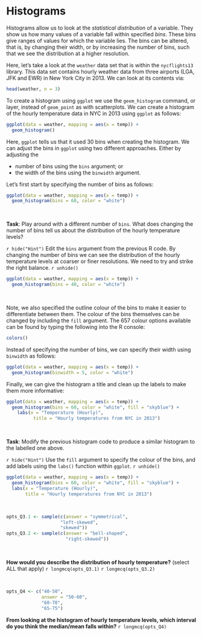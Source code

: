 # Histograms {-}

Histograms allow us to look at the *statistical distribution* of a variable. They show us how many values of a variable fall within specified *bins*. These bins give ranges of values for which the variable lies. The bins can be altered, that is, by changing their width, or by increasing the number of bins, such that we see the distribution at a higher resolution.

Here, let's take a look at the `weather` data set that is within the `nycflights13` library. This data set contains hourly weather data from three airports (LGA, JFK and EWR) in New York City in 2013. We can look at its contents via:

```r
head(weather, n = 3)
```

To create a histogram using `ggplot` we use the `geom_histogram` command, or layer, instead of `geom_point` as with scatterplots. We can create a histogram of the hourly temperature data in NYC in 2013 using `ggplot` as follows:

```r
ggplot(data = weather, mapping = aes(x = temp)) +
  geom_histogram()
```

Here, `ggplot` tells us that it used 30 bins when creating the histogram. We can adjust the bins in `ggplot` using two different approaches. Either by adjusting the

  * number of bins using the `bins` argument; or
  * the width of the bins using the `binwidth` argument.

Let's first start by specifying the number of bins as follows:

```r
ggplot(data = weather, mapping = aes(x = temp)) +
  geom_histogram(bins = 60, color = "white")
```

<br>

**Task**: Play around with a different number of `bins`. What does changing the number of bins tell us about the distribution of the hourly temperature levels?

`r hide("Hint")`
Edit the `bins` argument from the previous R code. By changing the number of bins we can see the distribution of the hourly temperature levels at coarser or finer resolutions. We need to try and strike the right balance.
`r unhide()`

```r
ggplot(data = weather, mapping = aes(x = temp)) +
  geom_histogram(bins = 40, color = "white")
```

<br>

Note, we also specified the outline colour of the bins to make it easier to differentiate between them. The colour of the bins themselves can be changed by including the `fill` argument. The 657 colour options available can be found by typing the following into the R console:

```r
colors()
```

Instead of specifying the number of bins, we can specify their width using `binwidth` as follows:

```r
ggplot(data = weather, mapping = aes(x = temp)) +
  geom_histogram(binwidth = 5, color = "white")
```

Finally, we can give the histogram a title and clean up the labels to make them more informative:

```r
ggplot(data = weather, mapping = aes(x = temp)) +
  geom_histogram(bins = 60, color = "white", fill = "skyblue") +
    labs(x = "Temperature (Hourly)",
          title = "Hourly temperatures from NYC in 2013") 
```

<br>

**Task**: Modify the previous histogram code to produce a similar histogram to the labelled one above.

`r hide("Hint")`
Use the `fill` argument to specify the colour of the bins, and add labels using the `labs()` function within `ggplot`.
`r unhide()`

```r
ggplot(data = weather, mapping = aes(x = temp)) +
  geom_histogram(bins = 60, color = "white", fill = "skyblue") +
  labs(x = "Temperature (Hourly)",
       title = "Hourly temperatures from NYC in 2013") 
```

<br>

```r
opts_Q3.1 <- sample(c(answer = "symmetrical",
                    "left-skewed",
                    "skewed"))
opts_Q3.2 <- sample(c(answer = "bell-shaped",
                      "right-skewed"))
```

<br>

**How would you describe the distribution of hourly temperature?** (select ALL that apply)
`r longmcq(opts_Q3.1)`
`r longmcq(opts_Q3.2)`

<br>

```r
opts_Q4 <- c("40-50",
             answer = "50-60",
             "60-70",
             "65-75")
```

**From looking at the histogram of hourly temperature levels, which interval do you think the median/mean falls within?**
`r longmcq(opts_Q4)`

<br>
<br>

